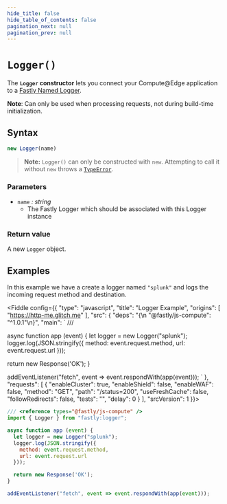 ```yaml
---
hide_title: false
hide_table_of_contents: false
pagination_next: null
pagination_prev: null
---
```


# `Logger()`

The **`Logger` constructor** lets you connect your Compute@Edge application to a [Fastly Named Logger](https://developer.fastly.com/learning/integrations/logging/).

**Note**: Can only be used when processing requests, not during build-time initialization.

## Syntax

```js
new Logger(name)
```

> **Note:** `Logger()` can only be constructed with `new`. Attempting to call it without `new` throws a [`TypeError`](../../globals/TypeError/TypeError.md).

### Parameters

- `name` _: string_
  - The Fastly Logger which should be associated with this Logger instance
  
### Return value

A new `Logger` object.

## Examples

In this example we have a create a logger named `"splunk"` and logs the incoming request method and destination.

<Fiddle config={{
  "type": "javascript",
  "title": "Logger Example",
  "origins": [
    "https://http-me.glitch.me"
  ],
  "src": {
    "deps": "{\n  \"@fastly/js-compute\": \"^1.0.1\"\n}",
    "main": `
/// <reference types="@fastly/js-compute" />

async function app (event) {
  let logger = new Logger("splunk");
  logger.log(JSON.stringify({
    method: event.request.method,
    url: event.request.url
  }));

  return new Response('OK');
}

addEventListener("fetch", event => event.respondWith(app(event)));
`
  },
  "requests": [
    {
      "enableCluster": true,
      "enableShield": false,
      "enableWAF": false,
      "method": "GET",
      "path": "/status=200",
      "useFreshCache": false,
      "followRedirects": false,
      "tests": "",
      "delay": 0
    }
  ],
  "srcVersion": 1
}}>

```js
/// <reference types="@fastly/js-compute" />
import { Logger } from "fastly:logger";

async function app (event) {
  let logger = new Logger("splunk");
  logger.log(JSON.stringify({
    method: event.request.method,
    url: event.request.url
  }));

  return new Response('OK');
}

addEventListener("fetch", event => event.respondWith(app(event)));
```
</Fiddle>